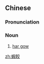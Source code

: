 {{also|虾饺}}
==Chinese==
{{zh-forms|s=虾饺}}
{{wikipedia|lang=zh}}

===Pronunciation===
{{zh-pron
|m=xiājiǎo
|c=haa1 gaau2
|mn=hê-kiáu
|ca=y
|cat=n
}}

===Noun===
{{zh-noun}}

# [[har gow]] {{gloss|traditional Cantonese shrimp dumpling}}

{{zh-cat|Foods}}

[[zh:蝦餃]]